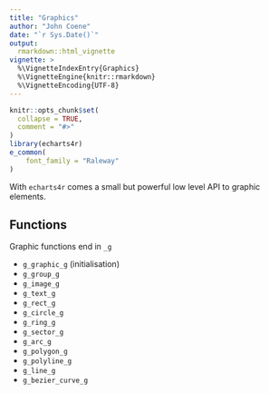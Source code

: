 ```yaml
---
title: "Graphics"
author: "John Coene"
date: "`r Sys.Date()`"
output:
  rmarkdown::html_vignette
vignette: >
  %\VignetteIndexEntry{Graphics}
  %\VignetteEngine{knitr::rmarkdown}
  %\VignetteEncoding{UTF-8}
---
```


```r
knitr::opts_chunk$set(
  collapse = TRUE,
  comment = "#>"
)
library(echarts4r)
e_common(
    font_family = "Raleway"
)
```

With `echarts4r` comes a small but powerful low level API to graphic elements.

## Functions

Graphic functions end in `_g`

- `g_graphic_g` (initialisation)
- `g_group_g`
- `g_image_g`
- `g_text_g`
- `g_rect_g`
- `g_circle_g`
- `g_ring_g`
- `g_sector_g`
- `g_arc_g`
- `g_polygon_g`
- `g_polyline_g`
- `g_line_g`
- `g_bezier_curve_g`
